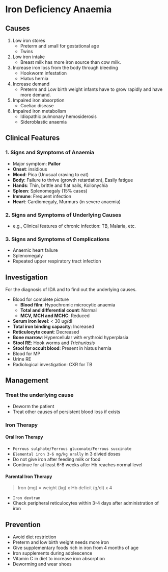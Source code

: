 # Iron Deficiency Anaemia

## Causes

1. Low iron stores
   - Preterm and small for gestational age
   - Twins
2. Low iron intake
   - Breast milk has more iron source than cow milk.
3. Increase iron loss from the body through bleeding
   - Hookworm infestation
   - Hiatus hernia
4. Increase demand
   - Preterm and Low birth weight infants have to grow rapidly and have more demand.
5. Impaired iron absorption
   - Coeliac disease
6. Impaired iron metabolism
   - Idiopathic pulmonary hemosiderosis
   - Sideroblastic anaemia

## Clinical Features

### 1. Signs and Symptoms of Anaemia

- Major symptom: **Pallor**
- **Onset**: insidious
- **Mood**: Pica (Unusual craving to eat)
- **Body**: Failure to thrive (growth retardation), Easily fatigue
- **Hands**: Thin, brittle and flat nails, Koilonychia
- **Spleen**: Splenomegaly (15% cases)
- **Immune**: Frequent infection
- **Heart**: Cardiomegaly, Murmurs (in severe anaemia)

### 2. Signs and Symptoms of Underlying Causes

- e.g., Clinical features of chronic infection: TB, Malaria, etc.

### 3. Signs and Symptoms of Complications

- Anaemic heart failure
- Splenomegaly
- Repeated upper respiratory tract infection

## Investigation

For the diagnosis of IDA and to find out the underlying causes.

- Blood for complete picture
  - **Blood film**: Hypochromic microcytic anaemia
  - **Total and differential count**: Normal
  - **MCV, MCH and MCHC**: Reduced
- **Serum iron level**: < 30 ug/dl
- **Total iron binding capacity**: Increased
- **Reticulocyte count**: Decreased
- **Bone marrow**: Hypercellular with erythroid hyperplasia
- **Stool RE**: Hook worms and _Trichuriasis_
- **Stool for occult blood**: Present in hiatus hernia
- Blood for MP
- Urine RE
- Radiological investigation: CXR for TB

## Management

### Treat the underlying cause

- Deworm the patient
- Treat other causes of persistent blood loss if exists

### Iron Therapy

#### Oral Iron Therapy

- `Ferrous sulphate/Ferrous gluconate/Ferrous succinate`
- `Elemental iron 3-6 mg/kg orally` in 3 divied doses
- Do not give iron after feeding milk or food
- Continue for at least 6-8 weeks after Hb reaches normal level

#### Parental Iron Therapy

> Iron (mg) = weight (kg) x Hb deficit (g/dl) x 4

- `Iron dextran`
- Check peripheral reticulocytes within 3-4 days after administration of iron

## Prevention

- Avoid diet restriction
- Preterm and low birth weight needs more iron
- Give supplementary foods rich in iron from 4 months of age
- Iron supplements during adolescence
- Vitamin C in diet to increase iron absorption
- Deworming and wear shoes
